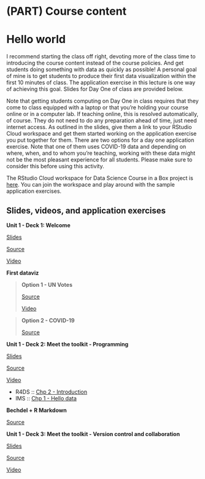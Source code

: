 # (PART) Course content {.unnumbered}

# Hello world {#hello-world}

I recommend starting the class off right, devoting more of the class time to introducing the course content instead of the course policies.
And get students doing something with data as quickly as possible!
A personal goal of mine is to get students to produce their first data visualization within the first 10 minutes of class.
The application exercise in this lecture is one way of achieving this goal.
Slides for Day One of class are provided below.

Note that getting students computing on Day One in class requires that they come to class equipped with a laptop or that you're holding your course online or in a computer lab.
If teaching online, this is resolved automatically, of course.
They do not need to do any preparation ahead of time, just need internet access.
As outlined in the slides, give them a link to your RStudio Cloud workspace and get them started working on the application exercise you put together for them.
There are two options for a day one application exercise.
Note that one of them uses COVID-19 data and depending on where, when, and to whom you're teaching, working with these data might not be the most pleasant experience for all students.
Please make sure to consider this before using this activity.

::: {.rstudio-cloud}
The RStudio Cloud workspace for Data Science Course in a Box project is [here](https://rstudio.cloud/spaces/1655/join?access_code=5rdjusfIYF5iI0Gum2vNsBDLdtdnIEELBkf2EivK).
You can join the workspace and play around with the sample application exercises.
:::

## Slides, videos, and application exercises

::: {.slide-deck}
**Unit 1 - Deck 1: Welcome**

::: {.slides}
[Slides](https://rstudio-education.github.io/datascience-box/course-materials/slides/u1-d01-welcome/u1-d01-welcome.html#1)
:::

::: {.source}
[Source](https://github.com/rstudio-education/datascience-box/tree/master/course-materials/slides/u1-d01-welcome)
:::

::: {.video}
[Video](https://youtu.be/OJ1xR0ObhIw)
:::
:::

::: {.application-exercise}
**First dataviz**

> **Option 1 - UN Votes**
>
> ::: {.source}
> [Source](https://github.com/rstudio-education/datascience-box/tree/master/course-materials/application-exercises/ae-01a-un-votes/unvotes.Rmd)
> :::
>
> ::: {.video}
> [Video](https://youtu.be/r-uTBEclM1E)
> :::

> **Option 2 - COVID-19**
>
> ::: {.source}
> [Source](https://github.com/rstudio-education/datascience-box/blob/master/course-materials/application-exercises/ae-01b-covid/covid.Rmd)
> :::
:::

::: {.slide-deck}
**Unit 1 - Deck 2: Meet the toolkit - Programming**

::: {.slides}
[Slides](https://rstudio-education.github.io/datascience-box/course-materials/slides/u1-d02-toolkit-r/u1-d02-toolkit-r.html#1)
:::

::: {.source}
[Source](https://github.com/rstudio-education/datascience-box/tree/master/course-materials/slides/u1-d02-toolkit-r)
:::

::: {.video}
[Video](https://youtu.be/mTAZLFcpnLI)
:::

::: {.reading}
-   R4DS :: [Chp 2 - Introduction](https://r4ds.had.co.nz/explore-intro.html)
-   IMS :: [Chp 1 - Hello data](https://openintro-ims.netlify.app/data-hello.html)
:::
:::

::: {.application-exercise}
**Bechdel + R Markdown**

::: {.source}
[Source](https://github.com/rstudio-education/datascience-box/tree/master/course-materials/application-exercises/ae-02-bechdel-rmarkdown/bechdel.Rmd)
:::
:::

::: {.slide-deck}
**Unit 1 - Deck 3: Meet the toolkit - Version control and collaboration**

::: {.slides}
[Slides](https://rstudio-education.github.io/datascience-box/course-materials/slides/u1-d03-toolkit-git/u1-d03-toolkit-git.html#1)
:::

::: {.source}
[Source](https://github.com/rstudio-education/datascience-box/tree/master/course-materials/slides/u1-d03-toolkit-git)
:::

::: {.video}
[Video](https://youtu.be/124DQasLyNQ)
:::
:::
